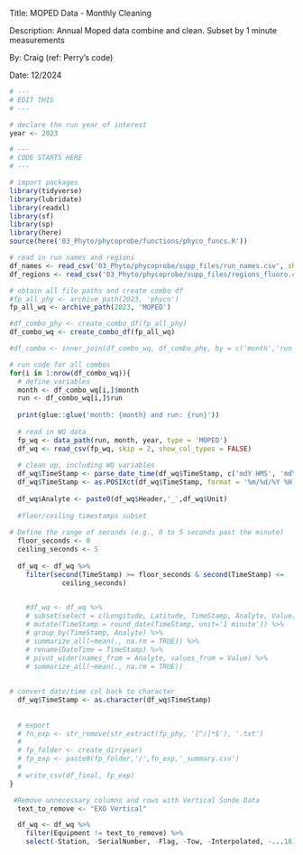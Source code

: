 Title: MOPED Data - Monthly Cleaning

Description: Annual Moped data combine and clean. Subset by 1 minute measurements

By: Craig (ref: Perry's code)

Date: 12/2024

```r
# ---
# EDIT THIS
# ---

# declare the run year of interest
year <- 2023
```

```r
# ---
# CODE STARTS HERE
# ---

# import packages
library(tidyverse)
library(lubridate)
library(readxl)
library(sf)
library(sp)
library(here)
source(here('03_Phyto/phycoprobe/functions/phyco_funcs.R'))

# read in run names and regions
df_names <- read_csv('03_Phyto/phycoprobe/supp_files/run_names.csv', show_col_types = FALSE)
df_regions <- read_csv('03_Phyto/phycoprobe/supp_files/regions_fluoro.csv', show_col_types = FALSE)

# obtain all file paths and create combo df
#fp_all_phy <- archive_path(2023, 'phyco')
fp_all_wq <- archive_path(2023, 'MOPED')

#df_combo_phy <- create_combo_df(fp_all_phy)
df_combo_wq <- create_combo_df(fp_all_wq)

#df_combo <- inner_join(df_combo_wq, df_combo_phy, by = c('month','run'))

# run code for all combos
for(i in 1:nrow(df_combo_wq)){ 
  # define variables
  month <- df_combo_wq[i,]$month
  run <- df_combo_wq[i,]$run
  
  print(glue::glue('month: {month} and run: {run}'))
  
  # read in WQ data
  fp_wq <- data_path(run, month, year, type = 'MOPED')
  df_wq <- read_csv(fp_wq, skip = 2, show_col_types = FALSE)
  
  # clean up, including WQ variables
  df_wq$TimeStamp <- parse_date_time(df_wq$TimeStamp, c('mdY HMS', 'mdY HM'))
  df_wq$TimeStamp <- as.POSIXct(df_wq$TimeStamp, format = '%m/%d/%Y %H:%M:%S')
  
  df_wq$Analyte <- paste0(df_wq$Header,'_',df_wq$Unit)
  
  #floor/ceiling timestamps subset
  
# Define the range of seconds (e.g., 0 to 5 seconds past the minute) 
  floor_seconds <- 0 
  ceiling_seconds <- 5
  
  df_wq <- df_wq %>%
    filter(second(TimeStamp) >= floor_seconds & second(TimeStamp) <=
             ceiling_seconds)

  
    #df_wq <- df_wq %>%
    # subset(select = c(Longitude, Latitude, TimeStamp, Analyte, Value)) %>%
    # mutate(TimeStamp = round_date(TimeStamp, unit='1 minute')) %>%
    # group_by(TimeStamp, Analyte) %>%
    # summarize_all(~mean(., na.rm = TRUE)) %>%
    # rename(DateTime = TimeStamp) %>%
    # pivot_wider(names_from = Analyte, values_from = Value) %>%
    # summarize_all(~mean(., na.rm = TRUE))
    
  
# convert date/time col back to character
  df_wq$TimeStamp <- as.character(df_wq$TimeStamp)
  
  
  # export
  # fn_exp <- str_remove(str_extract(fp_phy, '[^/]*$'), '.txt')
  # 
  # fp_folder <- create_dir(year)
  # fp_exp <- paste0(fp_folder,'/',fn_exp,'_summary.csv')
  # 
  # write_csv(df_final, fp_exp)
}
```

```r
 #Remove unnecessary columns and rows with Vertical Sonde Data
  text_to_remove <- "EXO Vertical"

  df_wq <- df_wq %>%
    filter(Equipment != text_to_remove) %>%
    select(-Station, -SerialNumber, -Flag, -Tow, -Interpolated, -...18)
```

